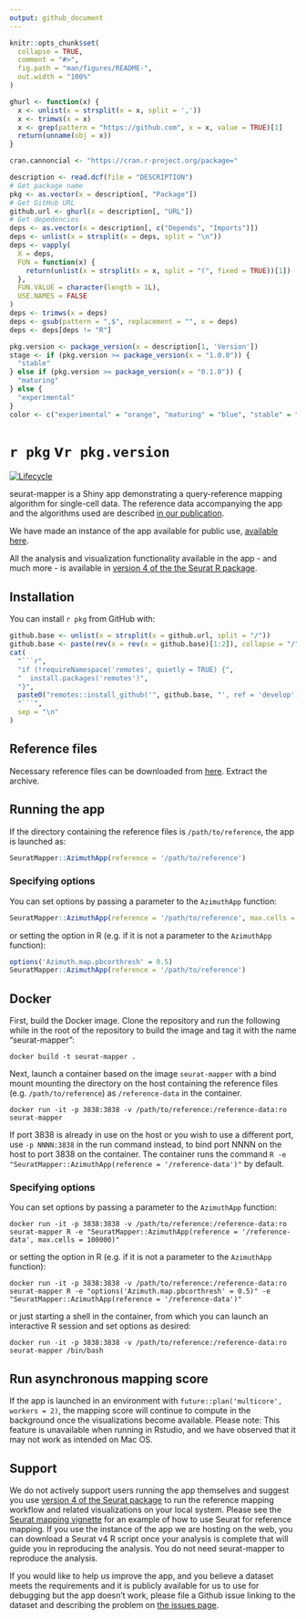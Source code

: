 ```yaml
---
output: github_document
---
```


<!-- README.md is generated from README.Rmd. Please edit that file -->

```r
knitr::opts_chunk$set(
  collapse = TRUE,
  comment = "#>",
  fig.path = "man/figures/README-",
  out.width = "100%"
)
```

```r
ghurl <- function(x) {
  x <- unlist(x = strsplit(x = x, split = ','))
  x <- trimws(x = x)
  x <- grep(pattern = "https://github.com", x = x, value = TRUE)[1]
  return(unname(obj = x))
}
```

```r
cran.cannoncial <- "https://cran.r-project.org/package="
```

```r
description <- read.dcf(file = "DESCRIPTION")
# Get package name
pkg <- as.vector(x = description[, "Package"])
# Get GitHub URL
github.url <- ghurl(x = description[, "URL"])
# Get depedencies
deps <- as.vector(x = description[, c("Depends", "Imports")])
deps <- unlist(x = strsplit(x = deps, split = "\n"))
deps <- vapply(
  X = deps,
  FUN = function(x) {
    return(unlist(x = strsplit(x = x, split = "(", fixed = TRUE))[1])
  },
  FUN.VALUE = character(length = 1L),
  USE.NAMES = FALSE
)
deps <- trimws(x = deps)
deps <- gsub(pattern = ",$", replacement = "", x = deps)
deps <- deps[deps != "R"]
```

```r
pkg.version <- package_version(x = description[1, 'Version'])
stage <- if (pkg.version >= package_version(x = "1.0.0")) {
  "stable"
} else if (pkg.version >= package_version(x = "0.1.0")) {
  "maturing"
} else {
  "experimental"
}
color <- c("experimental" = "orange", "maturing" = "blue", "stable" = "brightgreen")[stage]
```

# `r pkg` v`r pkg.version`

<!-- badges: start -->
[![Lifecycle](https://img.shields.io/badge/lifecycle-`r stage`-`r color`.svg)](`r github.url`)
<!-- badges: end -->

seurat-mapper is a Shiny app demonstrating a query-reference mapping algorithm for single-cell data. The reference data accompanying the app and the algorithms used are described [in our publication](Seurat 4 biorxiv link).

We have made an instance of the app available for public use, [available here](app landing page on lab website).

All the analysis and visualization functionality available in the app - and much more - is available in [version 4 of the the Seurat R package](Seurat4 landing page on lab website).

## Installation

You can install `r pkg` from GitHub with:

```r
github.base <- unlist(x = strsplit(x = github.url, split = "/"))
github.base <- paste(rev(x = rev(x = github.base)[1:2]), collapse = "/")
cat(
  "```r",
  "if (!requireNamespace('remotes', quietly = TRUE) {",
  "  install.packages('remotes')",
  "}",
  paste0("remotes::install_github('", github.base, "', ref = 'develop')"),
  "```",
  sep = "\n"
)
```

## Reference files

Necessary reference files can be downloaded from [here](link to reference files as tar.gz). Extract the archive.

## Running the app

If the directory containing the reference files is `/path/to/reference`, the app is launched as:
```r
SeuratMapper::AzimuthApp(reference = '/path/to/reference')
```

### Specifying options

You can set options by passing a parameter to the `AzimuthApp` function:

```r
SeuratMapper::AzimuthApp(reference = '/path/to/reference', max.cells = 100000)
```

or setting the option in R (e.g. if it is not a parameter to the `AzimuthApp` function):

```r
options('Azimuth.map.pbcorthresh' = 0.5)
SeuratMapper::AzimuthApp(reference = '/path/to/reference')
```

## Docker

First, build the Docker image. Clone the repository and run the following while in the root of the repository to build the image and tag it with the name "seurat-mapper":

```
docker build -t seurat-mapper .
```

Next, launch a container based on the image `seurat-mapper` with a bind mount mounting the directory on the host containing the reference files (e.g. `/path/to/reference`) as `/reference-data` in the container.

```
docker run -it -p 3838:3838 -v /path/to/reference:/reference-data:ro seurat-mapper
```

If port 3838 is already in use on the host or you wish to use a different port, use `-p NNNN:3838` in the run command instead, to bind port NNNN on the host to port 3838 on the container.
The container runs the command `R -e "SeuratMapper::AzimuthApp(reference = '/reference-data')"` by default. 

### Specifying options

You can set options by passing a parameter to the `AzimuthApp` function:

```
docker run -it -p 3838:3838 -v /path/to/reference:/reference-data:ro seurat-mapper R -e "SeuratMapper::AzimuthApp(reference = '/reference-data', max.cells = 100000)"
```

or setting the option in R (e.g. if it is not a parameter to the `AzimuthApp` function):

```
docker run -it -p 3838:3838 -v /path/to/reference:/reference-data:ro seurat-mapper R -e "options('Azimuth.map.pbcorthresh' = 0.5)" -e "SeuratMapper::AzimuthApp(reference = '/reference-data')"
```

or just starting a shell in the container, from which you can launch an interactive R session and set options as desired:

```
docker run -it -p 3838:3838 -v /path/to/reference:/reference-data:ro seurat-mapper /bin/bash
```


## Run asynchronous mapping score

If the app is launched in an environment with `future::plan('multicore', workers = 2)`, the mapping score will continue to compute in the background once the visualizations become available. Please note: This feature is unavailable when running in Rstudio, and we have observed that it may not work as intended on Mac OS.


## Support

We do not actively support users running the app themselves and suggest you use [version 4 of the Seurat package](Seurat4 landing page on lab website) to run the reference mapping workflow and related visualizations on your local system. Please see the [Seurat mapping vignette](link to vignette) for an example of how to use Seurat for reference mapping. If you use the instance of the app we are hosting on the web, you can download a Seurat v4 R script once your analysis is complete that will guide you in reproducing the analysis. You do not need seurat-mapper to reproduce the analysis.

If you would like to help us improve the app, and you believe a dataset meets the requirements and it is publicly available for us to use for debugging but the app doesn’t work, please file a Github issue linking to the dataset and describing the problem on [the issues page](https://github.com/mojaveazure/seurat-mapper/issues). 

